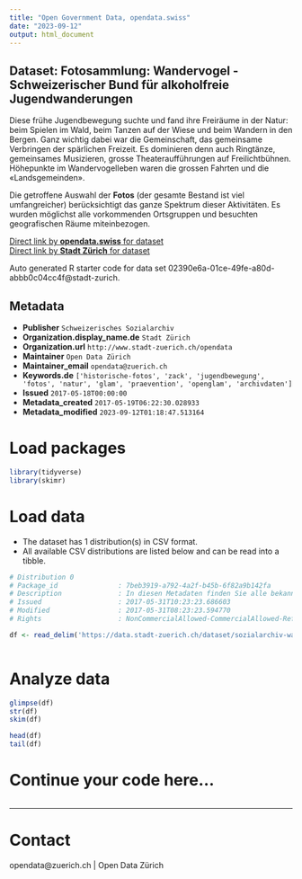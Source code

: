 ```yaml
---
title: "Open Government Data, opendata.swiss"
date: "2023-09-12"
output: html_document
---
```


## Dataset: Fotosammlung: Wandervogel - Schweizerischer Bund für alkoholfreie Jugendwanderungen

Diese frühe Jugendbewegung suchte und fand ihre Freiräume in der Natur: beim Spielen im Wald, beim Tanzen auf der Wiese und beim Wandern in den Bergen. Ganz wichtig dabei war die Gemeinschaft, das gemeinsame Verbringen der spärlichen Freizeit. Es dominieren denn auch Ringtänze, gemeinsames Musizieren, grosse Theateraufführungen auf Freilichtbühnen. Höhepunkte im Wandervogelleben waren die grossen Fahrten und die «Landsgemeinden». 

Die getroffene Auswahl der **Fotos** (der gesamte Bestand ist viel umfangreicher) berücksichtigt das ganze Spektrum dieser Aktivitäten. Es wurden möglichst alle vorkommenden Ortsgruppen und besuchten geografischen Räume miteinbezogen.

[Direct link by **opendata.swiss** for dataset](https://opendata.swiss/de/dataset/fotosammlung-wandervogel-schweizerischer-bund-fur-alkoholfreie-jugendwanderungen)<br>
[Direct link by **Stadt Zürich** for dataset](https://data.stadt-zuerich.ch/dataset/sozialarchiv-wandervogel)

Auto generated R starter code for data set 02390e6a-01ce-49fe-a80d-abbb0c04cc4f@stadt-zurich.

## Metadata

- **Publisher** `Schweizerisches Sozialarchiv`
- **Organization.display_name.de** `Stadt Zürich`
- **Organization.url** `http://www.stadt-zuerich.ch/opendata`
- **Maintainer** `Open Data Zürich`
- **Maintainer_email** `opendata@zuerich.ch`
- **Keywords.de** `['historische-fotos', 'zack', 'jugendbewegung', 'fotos', 'natur', 'glam', 'praevention', 'openglam', 'archivdaten']`
- **Issued** `2017-05-18T00:00:00`
- **Metadata_created** `2017-05-19T06:22:30.028933`
- **Metadata_modified** `2023-09-12T01:18:47.513164`


# Load packages

```r

library(tidyverse)
library(skimr)

```

# Load data

-   The dataset has 1 distribution(s) in CSV format.
-   All available CSV distributions are listed below and can be read into a tibble.

```r

# Distribution 0
# Package_id               : 7beb3919-a792-4a2f-b45b-6f82a9b142fa
# Description              : In diesen Metadaten finden Sie alle bekannten Informationen zu den einzelnen Fotografien. Sie beinhalten Informationen zum Zeitpunkt, zum Ort und zum Titel jeder Fotografie.
# Issued                   : 2017-05-31T10:23:23.686603
# Modified                 : 2017-05-31T08:23:23.594770
# Rights                   : NonCommercialAllowed-CommercialAllowed-ReferenceRequired

df <- read_delim('https://data.stadt-zuerich.ch/dataset/sozialarchiv-wandervogel/download/Metadaten_Wandervogel_F5000.csv')



```

# Analyze data

```r

glimpse(df)
str(df)
skim(df)

head(df)
tail(df)

```

# Continue your code here...

```r

```

------------------------------------------------------------------------

# Contact

opendata@zuerich.ch | Open Data Zürich
